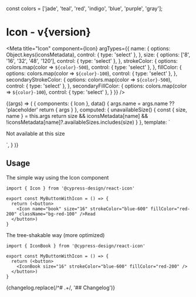 const colors = ['jade', 'teal', 'red', 'indigo', 'blue', 'purple', 'gray'];

<h1>Icon<span className="text-lg font-normal"> - v{version}</span></h1>

<Meta
  title="Icon"
  component={Icon}
  argTypes={{
    name: {
      options: Object.keys(iconsMetadata),
      control: { type: 'select' },
    },
    size: {
      options: ['8', '16', '32', '48', '120'],
      control: { type: 'select' },
    },
    strokeColor: {
      options: colors.map(color => `${color}-500`),
      control: { type: 'select' },
    },
    fillColor: {
      options: colors.map(color => `${color}-100`),
      control: { type: 'select' },
    },
    secondaryStrokeColor: {
      options: colors.map(color => `${color}-500`),
      control: { type: 'select' },
    },
    secondaryFillColor: {
      options: colors.map(color => `${color}-100`),
      control: { type: 'select' },
    }
  }}
/>

<Canvas>
  <Story name="Icon">
    {(args) => (
      {
        components: { Icon },
        data() {
          args.name = args.name ?? 'placeholder'
          return { args }
        },
        computed: {
          unavailableSize() {
            const { size, name } = this.args
            return size && iconsMetadata[name] && !iconsMetadata[name]?.availableSizes.includes(size)
          }
        },
        template: `<div>
          <p v-if="this.unavailableSize" class="text-red-500 bg-red-50">Not available at this size</p>
          <Icon v-else v-bind="this.args" />
        </div>`,
      }
    )}
  </Story>
</Canvas>

<ArgsTable/>

## Usage

The simple way using the Icon component

```tsx
import { Icon } from '@cypress-design/react-icon'

export const MyButtonWithIcon = () => {
  return (<button>
    <Icon name="book" size="16" strokeColor="blue-600" fillColor="red-200" className="bg-red-100" />Read
  </button>)
}
```

The tree-shakable way (more optimized)

```tsx
import { IconBook } from '@cypress-design/react-icon'

export const MyButtonWithIcon = () => {
  return (<button>
    <IconBook size="16" strokeColor="blue-600" fillColor="red-200" />
  </button>)
}
```

<Description>
  {changelog.replace(/^# .+/, '## Changelog')}
</Description>